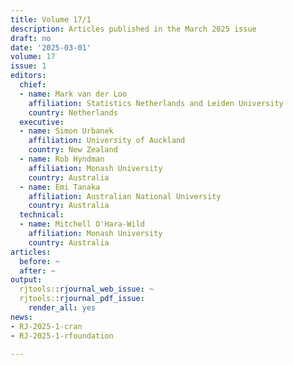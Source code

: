 ```yaml
---
title: Volume 17/1
description: Articles published in the March 2025 issue
draft: no
date: '2025-03-01'
volume: 17
issue: 1
editors:
  chief:
  - name: Mark van der Loo
    affiliation: Statistics Netherlands and Leiden University
    country: Netherlands
  executive:
  - name: Simon Urbanek
    affiliation: University of Auckland
    country: New Zealand
  - name: Rob Hyndman
    affiliation: Monash University
    country: Australia
  - name: Emi Tanaka
    affiliation: Australian National University
    country: Australia
  technical:
  - name: Mitchell O'Hara-Wild
    affiliation: Monash University
    country: Australia
articles:
  before: ~
  after: ~
output:
  rjtools::rjournal_web_issue: ~
  rjtools::rjournal_pdf_issue:
    render_all: yes
news:
- RJ-2025-1-cran
- RJ-2025-1-rfoundation

---
```















&nbsp;
